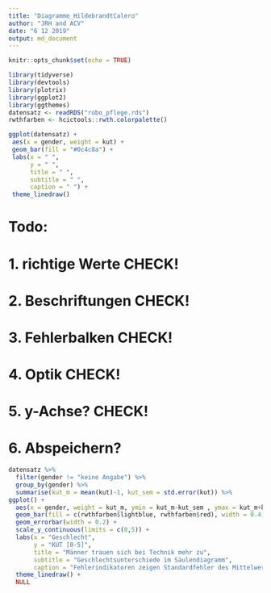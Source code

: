 ```yaml
---
title: "Diagramme_HildebrandtCalero"
author: "JRH and ACV"
date: "6 12 2019"
output: md_document
---
```


```r
knitr::opts_chunk$set(echo = TRUE)

library(tidyverse)
library(devtools)
library(plotrix)
library(ggplot2)
library(ggthemes)
datensatz <- readRDS("robo_pflege.rds")
rwthfarben <- hcictools::rwth.colorpalette()

```

```r
ggplot(datensatz) +
 aes(x = gender, weight = kut) +
 geom_bar(fill = "#0c4c8a") +
 labs(x = " ", 
      y = " ", 
      title = " ", 
      subtitle = " ", 
      caption = " ") +
 theme_linedraw()
```

# Todo:
# 1. richtige Werte CHECK!
# 2. Beschriftungen CHECK!
# 3. Fehlerbalken CHECK!
# 4. Optik CHECK!
# 5. y-Achse? CHECK!
# 6. Abspeichern?


```r
datensatz %>% 
  filter(gender != "keine Angabe") %>% 
  group_by(gender) %>% 
  summarise(kut_m = mean(kut)-1, kut_sem = std.error(kut)) %>% 
ggplot() +
  aes(x = gender, weight = kut_m, ymin = kut_m-kut_sem , ymax = kut_m+kut_sem, fill = gender) +
  geom_bar(fill = c(rwthfarben$lightblue, rwthfarben$red), width = 0.4) +
  geom_errorbar(width = 0.2) +
  scale_y_continuous(limits = c(0,5)) +
  labs(x = "Geschlecht", 
       y = "KUT [0-5]", 
       title = "Männer trauen sich bei Technik mehr zu", 
       subtitle = "Geschlechtsunterschiede im Säulendiagramm", 
       caption = "Fehlerindikatoren zeigen Standardfehler des Mittelwerts.") +
  theme_linedraw() +
  NULL
```

